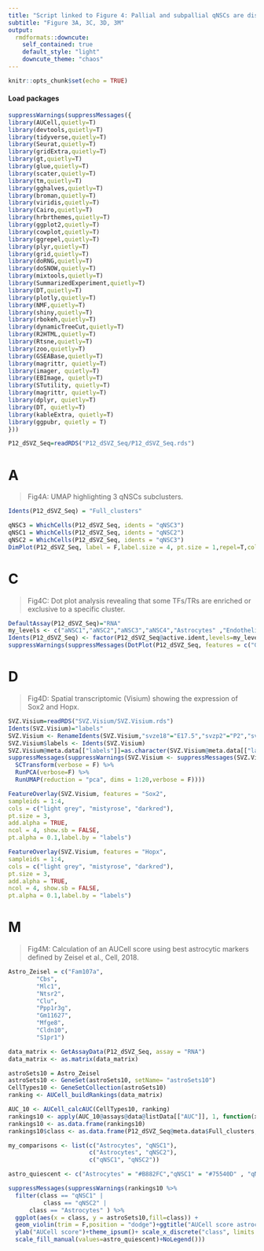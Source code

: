 ---
title: "Script linked to Figure 4: Pallial and subpallial qNSCs are distinguished by Hopx expression."
subtitle: "Figure 3A, 3C, 3D, 3M"
output:
  rmdformats::downcute:
    self_contained: true
    default_style: "light"
    downcute_theme: "chaos"
---

```{r setup, include=FALSE}
knitr::opts_chunk$set(echo = TRUE)
```

#### Load packages

```{r,warning=FALSE, include=T}
suppressWarnings(suppressMessages({
library(AUCell,quietly=T)
library(devtools,quietly=T)
library(tidyverse,quietly=T)
library(Seurat,quietly=T)
library(gridExtra,quietly=T)
library(gt,quietly=T)
library(glue,quietly=T)
library(scater,quietly=T)
library(tm,quietly=T)
library(gghalves,quietly=T)
library(broman,quietly=T)
library(viridis,quietly=T)
library(Cairo,quietly=T)
library(hrbrthemes,quietly=T)
library(ggplot2,quietly=T)
library(cowplot,quietly=T)
library(ggrepel,quietly=T)
library(plyr,quietly=T)
library(grid,quietly=T)
library(doRNG,quietly=T)
library(doSNOW,quietly=T)
library(mixtools,quietly=T)
library(SummarizedExperiment,quietly=T)
library(DT,quietly=T)
library(plotly,quietly=T)
library(NMF,quietly=T)
library(shiny,quietly=T)
library(rbokeh,quietly=T)
library(dynamicTreeCut,quietly=T)
library(R2HTML,quietly=T)
library(Rtsne,quietly=T)
library(zoo,quietly=T)
library(GSEABase,quietly=T)
library(magrittr, quietly=T)
library(imager, quietly=T)
library(EBImage, quietly=T)
library(STutility, quietly=T)
library(magrittr, quietly=T)
library(dplyr, quietly=T)
library(DT, quietly=T)
library(kableExtra, quietly=T)
library(ggpubr, quietly = T)
}))
```

```{r, warning=FALSE}
P12_dSVZ_Seq=readRDS("P12_dSVZ_Seq/P12_dSVZ_Seq.rds")
```

# A

> Fig4A: UMAP highlighting 3 qNSCs subclusters.

```{r,fig.width=5,fig.height=4,fig.align="center"}
Idents(P12_dSVZ_Seq) = "Full_clusters"

qNSC3 = WhichCells(P12_dSVZ_Seq, idents = "qNSC3")
qNSC1 = WhichCells(P12_dSVZ_Seq, idents = "qNSC2")
qNSC2 = WhichCells(P12_dSVZ_Seq, idents = "qNSC3")
DimPlot(P12_dSVZ_Seq, label = F,label.size = 4, pt.size = 1,repel=T,cols= c("#DEDEDE","#DEDEDE","#6F4D0F","#EDC251","#C59226","#DEDEDE","#DEDEDE","#DEDEDE","#DEDEDE","#DEDEDE","#DEDEDE","#DEDEDE","#DEDEDE","#DEDEDE","#DEDEDE","#DEDEDE"))+NoLegend()

```

# C

> Fig4C: Dot plot analysis revealing that some TFs/TRs are enriched or exclusive to a specific cluster.

```{r,fig.align="center"}
DefaultAssay(P12_dSVZ_Seq)="RNA"
my_levels <- c("aNSC1","aNSC2","aNSC3","aNSC4","Astrocytes" ,"Endothelial/Mural cells","Ependymal cells","GABAergic lineage","GLUergic lineage","Microglia","Neuroblasts","Oligos","qNSC1","qNSC3","qNSC2", "TAPs/Nascent Neurons")
Idents(P12_dSVZ_Seq) <- factor(P12_dSVZ_Seq@active.ident,levels=my_levels)
suppressWarnings(suppressMessages(DotPlot(P12_dSVZ_Seq, features = c("Gsx2","Six3","Rorb","Eno1","Id4","Id3","Id2","Id1","Hopx","Fezf2","Dmrta2","Zic5","Tfap2c","Emx1"), idents = c("qNSC1","qNSC2","qNSC3"), dot.scale = 10) +scale_colour_viridis(option="viridis")+theme_grey()+RotatedAxis()))
```

# D

> Fig4D: Spatial transcriptomic (Visium) showing the expression of Sox2 and Hopx.

```{r}
SVZ.Visium=readRDS("SVZ.Visium/SVZ.Visium.rds")
Idents(SVZ.Visium)="labels"
SVZ.Visium <- RenameIdents(SVZ.Visium,"svze18"="E17.5","svzp2"="P2","svzp12"="P12","svzp22"="P22")
SVZ.Visium$labels <- Idents(SVZ.Visium)
SVZ.Visium@meta.data[["labels"]]=as.character(SVZ.Visium@meta.data[["labels"]])
suppressMessages(suppressWarnings(SVZ.Visium <- suppressMessages(SVZ.Visium %>% 
  SCTransform(verbose = F) %>%
  RunPCA(verbose=F) %>%
  RunUMAP(reduction = "pca", dims = 1:20,verbose = F))))

```

```{r, fig.width=10, fig.height=3,fig.align="center"}

FeatureOverlay(SVZ.Visium, features = "Sox2",
sampleids = 1:4,
cols = c("light grey", "mistyrose", "darkred"),
pt.size = 3,
add.alpha = TRUE,
ncol = 4, show.sb = FALSE,
pt.alpha = 0.1,label.by = "labels")

FeatureOverlay(SVZ.Visium, features = "Hopx",
sampleids = 1:4,
cols = c("light grey", "mistyrose", "darkred"),
pt.size = 3,
add.alpha = TRUE,
ncol = 4, show.sb = FALSE,
pt.alpha = 0.1,label.by = "labels")

```

# M

> Fig4M: Calculation of an AUCell score using best astrocytic markers defined by Zeisel et al., Cell, 2018.

```{r,warning=FALSE,include=F}
Astro_Zeisel = c("Fam107a",
        "Cbs",
        "Mlc1",
        "Ntsr2",
        "Clu",
        "Ppp1r3g",
        "Gm11627",
        "Mfge8",
        "Cldn10",
        "S1pr1")

data_matrix <- GetAssayData(P12_dSVZ_Seq, assay = "RNA")
data_matrix <- as.matrix(data_matrix)

astroSets10 = Astro_Zeisel
astroSets10 <- GeneSet(astroSets10, setName= "astroSets10")
CellTypes10 <- GeneSetCollection(astroSets10)
ranking <- AUCell_buildRankings(data_matrix)

AUC_10 <- AUCell_calcAUC(CellTypes10, ranking)
rankings10 <- apply(AUC_10@assays@data@listData[["AUC"]], 1, function(x) (x-min(x))/(max(x)-min(x))) 
rankings10 <- as.data.frame(rankings10)
rankings10$class <- as.data.frame(P12_dSVZ_Seq@meta.data$Full_clusters, row.names = Cells(P12_dSVZ_Seq))[row.names(rankings10),]
```

```{r,warning=FALSE,fig.align="center"}

my_comparisons <- list(c("Astrocytes", "qNSC1"), 
                       c("Astrocytes", "qNSC2"), 
                       c("qNSC1", "qNSC2"))

astro_quiescent <- c("Astrocytes" = "#B882FC","qNSC1" = "#75540D" , "qNSC2"="#CB9B20")

suppressMessages(suppressWarnings(rankings10 %>%
  filter(class == "qNSC1" |
          class == "qNSC2" | 
      class == "Astrocytes" ) %>%
  ggplot(aes(x = class, y = astroSets10,fill=class)) +
  geom_violin(trim = F,position = "dodge")+ggtitle("AUCell score astrocytes markers")+stat_compare_means(label="p.signif",comparisons = my_comparisons)+
  ylab("AUCell score")+theme_ipsum()+ scale_x_discrete("class", limits = c("qNSC1", "qNSC2","Astrocytes"),labels=c("qNSC1","qNSC2","Astro"))+
  scale_fill_manual(values=astro_quiescent)+NoLegend()))

```
